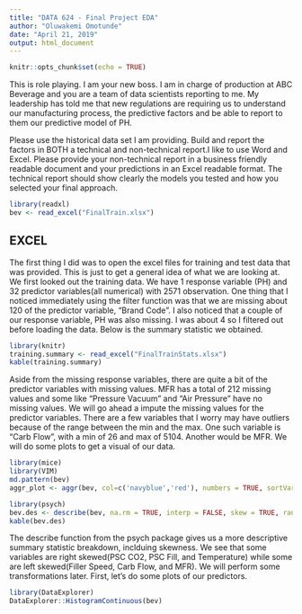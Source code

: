 ---
title: "DATA 624 - Final Project EDA"
author: "Oluwakemi Omotunde"
date: "April 21, 2019"
output: html_document
---

```{r setup, include=FALSE}
knitr::opts_chunk$set(echo = TRUE)
```
This is role playing.  I am your new boss.  I am in charge of production at ABC Beverage and you are a team of data scientists reporting to me.  My leadership has told me that new regulations are requiring us to understand our manufacturing process, the predictive factors and be able to report to them our predictive model of PH.

Please use the historical data set I am providing.  Build and report the factors in BOTH a technical and non-technical report.I like to use Word and Excel.  Please provide your non-technical report in a  business friendly readable document and your predictions in an Excel readable format.   The technical report should show clearly the models you tested and how you selected your final approach.

```{r load data, echo=FALSE, message=FALSE, warning=FALSE, paged.print=FALSE}
library(readxl)
bev <- read_excel("FinalTrain.xlsx")
```


## EXCEL

The first thing I did was to open the excel files for training and test data that was provided. This is just to get a general idea of what we are looking at. We first looked out the training data. We have 1 response variable (PH) and 32 predictor variables(all numerical) with 2571 observation. One thing that I noticed immediately using the filter function was that we are missing about 120 of the predictor variable, "Brand Code". I also noticed that a couple of our response variable, PH was also missing. I was about 4 so I filtered out before loading the data. Below is the summary statistic we obtained.

```{r load statistics, echo=FALSE}
library(knitr)
training.summary <- read_excel("FinalTrainStats.xlsx")
kable(training.summary)
```

Aside from the missing response variables, there are quite a bit of the predictor variables with missing values. MFR has a total of 212 missing values and some like "Pressure Vacuum" and "Air Pressure" have no missing values. We will go ahead a impute the missing values for the predictor variables. There are a few variables that I worry may have outliers because of the range between the min and the max. One such variable is "Carb Flow", with a min of 26 and max of 5104. Another would be MFR. We will do some plots to get a visual of our data. 

```{r missing data visual, echo=FALSE, message=FALSE, warning=FALSE, paged.print=FALSE}
library(mice)
library(VIM)
md.pattern(bev)
aggr_plot <- aggr(bev, col=c('navyblue','red'), numbers = TRUE, sortVars = TRUE, labels = colnames(bev), cex.axis = .7, gap = 3, ylab =c ("Histogram of missing data","Pattern"))
```


```{r bev describe, echo=FALSE, message=FALSE, warning=FALSE, paged.print=FALSE}
library(psych)
bev.des <- describe(bev, na.rm = TRUE, interp = FALSE, skew = TRUE, ranges = TRUE, trim = .1, type = 3, check = TRUE, fast = FALSE, quant = c(.25,.75), IQR = TRUE)
kable(bev.des)
```

The describe function from the psych package gives us a more descriptive summary statistic breakdown, inclduing skewness. We see that some variables are right skewed(PSC CO2, PSC Fill, and Temperature) while some are left skewed(Filler Speed, Carb Flow, and MFR). We will perform some transformations later. First, let's do some plots of our predictors.

```{r plot predictors, echo=TRUE, message=FALSE, warning=FALSE, paged.print=FALSE}
library(DataExplorer)
DataExplorer::HistogramContinuous(bev)
```

